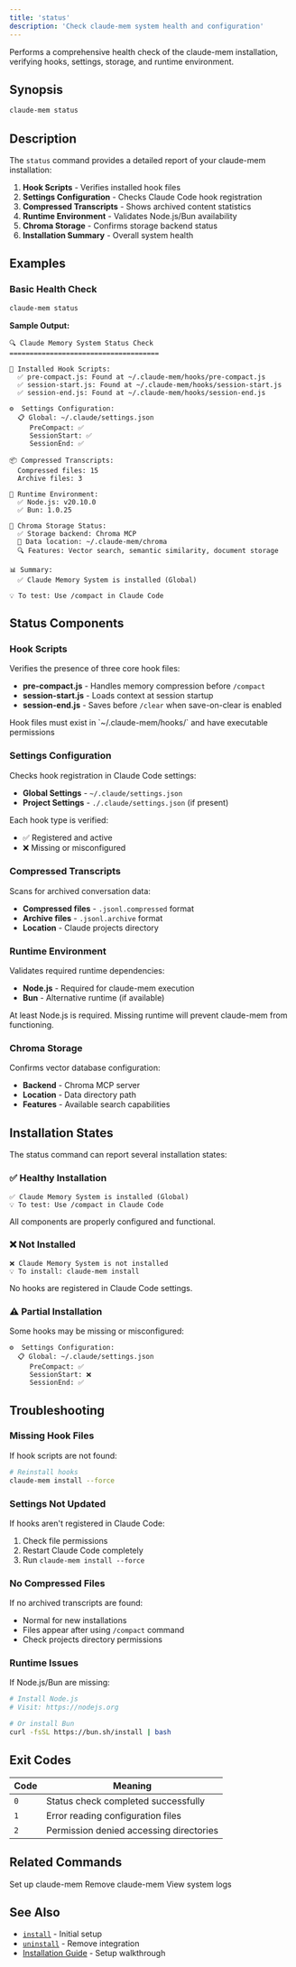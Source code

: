 ```yaml
---
title: 'status'
description: 'Check claude-mem system health and configuration'
---
```


Performs a comprehensive health check of the claude-mem installation, verifying hooks, settings, storage, and runtime environment.

## Synopsis

```bash
claude-mem status
```

## Description

The `status` command provides a detailed report of your claude-mem installation:

1. **Hook Scripts** - Verifies installed hook files
2. **Settings Configuration** - Checks Claude Code hook registration
3. **Compressed Transcripts** - Shows archived content statistics
4. **Runtime Environment** - Validates Node.js/Bun availability
5. **Chroma Storage** - Confirms storage backend status
6. **Installation Summary** - Overall system health

## Examples

### Basic Health Check

```bash
claude-mem status
```

**Sample Output:**
```
🔍 Claude Memory System Status Check
=====================================

📂 Installed Hook Scripts:
  ✅ pre-compact.js: Found at ~/.claude-mem/hooks/pre-compact.js
  ✅ session-start.js: Found at ~/.claude-mem/hooks/session-start.js
  ✅ session-end.js: Found at ~/.claude-mem/hooks/session-end.js

⚙️  Settings Configuration:
  📋 Global: ~/.claude/settings.json
     PreCompact: ✅
     SessionStart: ✅
     SessionEnd: ✅

📦 Compressed Transcripts:
  Compressed files: 15
  Archive files: 3

🔧 Runtime Environment:
  ✅ Node.js: v20.10.0
  ✅ Bun: 1.0.25

🧠 Chroma Storage Status:
  ✅ Storage backend: Chroma MCP
  📍 Data location: ~/.claude-mem/chroma
  🔍 Features: Vector search, semantic similarity, document storage

📊 Summary:
  ✅ Claude Memory System is installed (Global)

💡 To test: Use /compact in Claude Code
```

## Status Components

### Hook Scripts

Verifies the presence of three core hook files:

- **pre-compact.js** - Handles memory compression before `/compact`
- **session-start.js** - Loads context at session startup
- **session-end.js** - Saves before `/clear` when save-on-clear is enabled

<Note>
Hook files must exist in `~/.claude-mem/hooks/` and have executable permissions
</Note>

### Settings Configuration

Checks hook registration in Claude Code settings:

- **Global Settings** - `~/.claude/settings.json`
- **Project Settings** - `./.claude/settings.json` (if present)

Each hook type is verified:
- ✅ Registered and active
- ❌ Missing or misconfigured

### Compressed Transcripts

Scans for archived conversation data:

- **Compressed files** - `.jsonl.compressed` format
- **Archive files** - `.jsonl.archive` format
- **Location** - Claude projects directory

### Runtime Environment

Validates required runtime dependencies:

- **Node.js** - Required for claude-mem execution
- **Bun** - Alternative runtime (if available)

<Warning>
At least Node.js is required. Missing runtime will prevent claude-mem from functioning.
</Warning>

### Chroma Storage

Confirms vector database configuration:

- **Backend** - Chroma MCP server
- **Location** - Data directory path
- **Features** - Available search capabilities

## Installation States

The status command can report several installation states:

### ✅ Healthy Installation

```
✅ Claude Memory System is installed (Global)
💡 To test: Use /compact in Claude Code
```

All components are properly configured and functional.

### ❌ Not Installed

```
❌ Claude Memory System is not installed
💡 To install: claude-mem install
```

No hooks are registered in Claude Code settings.

### ⚠️ Partial Installation

Some hooks may be missing or misconfigured:

```
⚙️  Settings Configuration:
  📋 Global: ~/.claude/settings.json
     PreCompact: ✅
     SessionStart: ❌
     SessionEnd: ✅
```

## Troubleshooting

### Missing Hook Files

If hook scripts are not found:

```bash
# Reinstall hooks
claude-mem install --force
```

### Settings Not Updated

If hooks aren't registered in Claude Code:

1. Check file permissions
2. Restart Claude Code completely
3. Run `claude-mem install --force`

### No Compressed Files

If no archived transcripts are found:

- Normal for new installations
- Files appear after using `/compact` command
- Check projects directory permissions

### Runtime Issues

If Node.js/Bun are missing:

```bash
# Install Node.js
# Visit: https://nodejs.org

# Or install Bun
curl -fsSL https://bun.sh/install | bash
```

## Exit Codes

| Code | Meaning |
|------|---------|
| `0` | Status check completed successfully |
| `1` | Error reading configuration files |
| `2` | Permission denied accessing directories |

## Related Commands

<CardGrid cols={3}>
  <Card title="install" icon="download" href="/cli/install">
    Set up claude-mem
  </Card>
  <Card title="uninstall" icon="times" href="/cli/uninstall">
    Remove claude-mem
  </Card>
  <Card title="logs" icon="scroll" href="/cli/logs">
    View system logs
  </Card>
</CardGrid>

## See Also

- [`install`](/cli/install) - Initial setup
- [`uninstall`](/cli/uninstall) - Remove integration
- [Installation Guide](/installation) - Setup walkthrough
